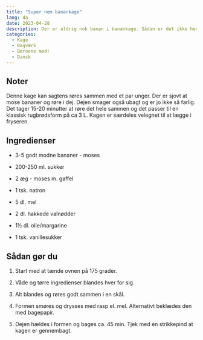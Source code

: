 ```yaml
---
title: "Super nem banankage"
lang: da
date: 2023-04-28
description: Der er aldrig nok banan i banankage. Sådan er det ikke her!
categories:
  - Kage
  - Bagværk
  - Børnene med!
  - Dansk
---
```


## Noter

Denne kage kan sagtens røres sammen med et par unger. Der er sjovt at mose bananer og røre i dej. Dejen smager også ubagt og er jo ikke så farlig. Det tager 15-20 minutter at røre det hele sammen og det passer til en klassisk rugbrødsform på ca 3 L. Kagen er særdeles velegnet til at lægge i fryseren.

## Ingredienser

-   3-5 godt modne bananer - moses

-   200-250 ml. sukker

-   2 æg - moses m. gaffel

-   1 tsk. natron

-   5 dl. mel

-   2 dI. hakkede valnødder

-   1½ dl. olie/margarine

-   1 tsk. vanillesukker

## Sådan gør du

1.  Start med at tænde ovnen på 175 grader.

2.  Våde og tørre ingredienser blandes hver for sig.

3.  Alt blandes og røres godt sammen i en skål.

4.  Formen smøres og drysses med rasp el. mel. Alternativt beklædes den med bagepapir.

5.  Dejen hældes i formen og bages ca. 45 min. Tjek med en strikkepind at kagen er gennembagt.

